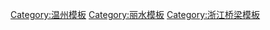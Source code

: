{{Navbox
|name   = 瓯江桥梁
|title  = [[瓯江]][[瓯江#干流|干流]]及主要支流[[桥梁]]
|bodyclass = hlist
|above = 瓯江源头为[[龙泉溪]],与[[松阴溪]]汇合后称[[大溪]]，[[小溪 (瓯江)|小溪]]汇入后称[[瓯江]]，注入[[温州湾]]。

|group1 = [[瓯江]]
|list1 = 
*[[瓯江北口大桥]]（[[甬莞高速公路|G1523]]和[[228国道|G228]]）
*[[瓯江口跨海南大桥]]（[[甬莞高速公路|G1523]]）
*[[瓯江南口大桥]]（[[228国道|G228]]和[[温州市域铁路S1线|S1]]）
*[[灵昆特大桥]]([[330国道|G330]])
*[[温州大桥]]([[沈海高速|G15]])
*[[七都大桥]]
*[[瓯越大桥]]([[诸永高速公路|S26]])
*[[东瓯大桥|瓯江三桥]]
*[[甬台温铁路瓯江特大桥]]
*[[温州瓯江大桥]]（[[104国道|G104]]旧）
*[[绕城高速北线瓯江特大桥]]（[[温州绕城高速|S10]]）
*[[瓯江特大桥]]（[[104国道|G104]]新）
*[[乐清湾铁路瓯江特大桥]]
*[[梅岙大桥]]（[[温丽高速公路|G1513]]）
*[[瓯江五桥]]
*[[温溪大桥]]
*[[前仓大桥]]
*[[塔山大桥]]
*[[太鹤大桥]]
*[[青田瓯江大桥]]

|group2 = [[楠溪江]]
|list2 = 
*[[瓯北大桥]]
*[[楠溪江大桥]]
*[[104国道跨楠溪江大桥]]
*[[甬台温铁路跨楠溪江大桥]]
*[[绕城高速跨楠溪江大桥]]
*[[楠溪江三桥]]
*[[乐清湾铁路跨楠溪江大桥]]
*[[诸永高速跨楠溪江大桥]]
*[[越江大桥]]
*[[楠溪江五桥]]
*[[峙口大桥]]
*[[响山大桥]]
*[[康乐街跨楠溪江大桥]]（名字不详）
*[[三角岩大桥]]
*[[三角岩新桥]]

|group3 = [[大溪]]
|list3 =
*[[船寮桥]]（[[330国道|G330]]）
*[[高市大桥]]
*[[海口大桥]]
*[[金温铁路大溪特大桥]]
*[[金温铁路大溪大桥]]
*[[腊口大桥]]
*[[石浦大桥]]
*[[石帆大桥]]（[[温丽高速公路|G1513]]）
*[[塔下大桥]]（[[330国道|G330]]）
*[[紫金大桥]]
*[[小水门大桥]]
*[[溪口大桥]]([[328省道 (浙江)|S328]])
*[[桃山大桥]]
*[[大溪大桥]]（[[长深高速公路|G25]]）
*[[白岩大桥]]
*[[石牛大桥]]
*[[九龙大桥]]
*[[碧湖大桥]]([[222省道 (浙江)|S222]])

|group4 = 龙泉溪
|list4 = 
*[[玉溪大桥]]（[[长深高速公路|G25]]）
*[[北埠大桥]]
*[[长深高速北埠大桥]]
*[[石塘大桥]]([[328省道 (浙江)|S328]])
*[[北横线跨龙泉溪大桥]]（名字不详）
*[[剑川大桥]]
*[[济川桥（龙泉）]]
*[[留槎桥]]
*[[南秦大桥]]


|group5 = 小溪
|list5 = 
*[[湖边桥]]
*[[孙前大桥]]
*[[任宫1号桥]]
*[[任宫慈溪号桥]]
*[[温州寮大桥]]
*[[金钟大桥]]
*[[汇田大桥]]([[228省道 (浙江)|S228]])
*[[溪口大桥]]（[[溧宁高速公路|G4012]]）
*[[溪口2号桥]]
*[[白马寮大桥]]
*[[同心大桥]]
|below = 不包括过江隧道
}}<noinclude>

[[Category:温州模板]]
[[Category:丽水模板]]
[[Category:浙江桥梁模板]]
</noinclude>